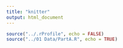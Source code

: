 ```yaml
---
title: "knitter"
output: html_document
---
```




```r
source("../.rProfile", echo = FALSE)
source("../01 Data/PartA.R", echo = TRUE)
```






